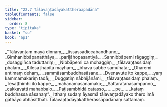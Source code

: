 ```yaml
---
title: "22.7 Tālavaṇṭadāyakattheraapadāna"
tableOfContents: false
sidebar:
  order: 8
type: "tipitaka"
basket: "su"
book: "ap1"
---
```



<DynamicBreadcrumb />

<Division number="31" book="ap1">

<Paragraph number="2864" type="verses" book="ap1">
_“Tālavaṇṭaṃ mayā dinnaṃ,_  
_tissassādiccabandhuno;_  
_Gimhanibbāpanatthāya,_  
_pariḷāhopasantiyā._  

</Paragraph>

</Division>
<Division number="32" book="ap1">

<Paragraph number="2865" type="verses" book="ap1">
_Sannibbāpemi rāgaggiṃ,_  
_dosaggiñca taduttariṃ;_  
_Nibbāpemi ca mohaggiṃ,_  
_tālavaṇṭassidaṃ phalaṃ._  

</Paragraph>

</Division>
<Division number="33" book="ap1">

<Paragraph number="2866" type="verses" book="ap1">
_Kilesā jhāpitā mayhaṃ,_  
_bhavā sabbe samūhatā;_  
_Dhāremi antimaṃ dehaṃ,_  
_sammāsambuddhasāsane._  

</Paragraph>

</Division>
<Division number="34" book="ap1">

<Paragraph number="2867" type="verses" book="ap1">
_Dvenavute ito kappe,_  
_yaṃ kammamakariṃ tadā;_  
_Duggatiṃ nābhijānāmi,_  
_tālavaṇṭassidaṃ phalaṃ._  

</Paragraph>

</Division>
<Division number="35" book="ap1">

<Paragraph number="2868" type="verses" book="ap1">
_Tesaṭṭhimhi ito kappe,_  
_mahānāmasanāmako;_  
_Sattaratanasampanno,_  
_cakkavattī mahabbalo._  

</Paragraph>

</Division>
<Division number="36" book="ap1">

<Paragraph number="2869" type="verses" book="ap1">
_Paṭisambhidā catasso,_  
_ …pe… _  
_kataṃ buddhassa sāsanaṃ”._  

</Paragraph>

<Paragraph number="2870" book="ap1">
Itthaṃ sudaṃ āyasmā tālavaṇṭadāyako thero imā gāthāyo abhāsitthāti.

</Paragraph>
</Division>

<Paragraph number="2871" type="center" book="ap1">
Tālavaṇṭadāyakattherassāpadānaṃ sattamaṃ.
</Paragraph>